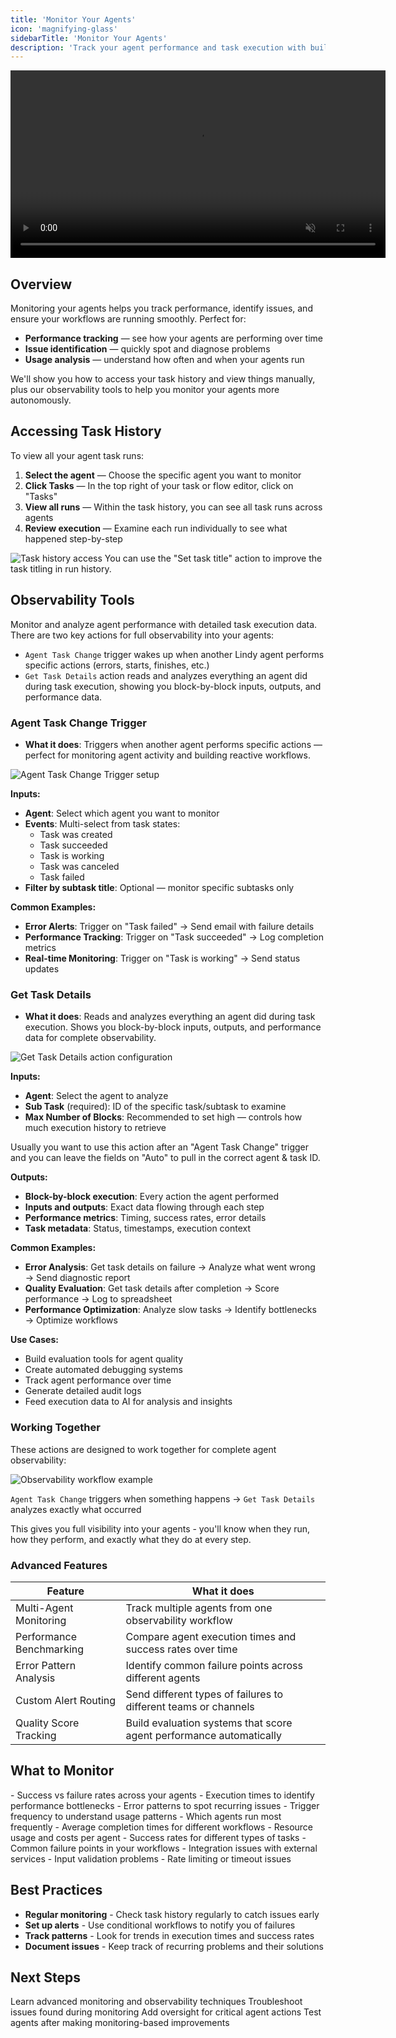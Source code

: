 ```yaml
---
title: 'Monitor Your Agents'
icon: 'magnifying-glass'
sidebarTitle: 'Monitor Your Agents'
description: 'Track your agent performance and task execution with built-in monitoring and observability tools'
---
```


<div style={{ display: 'flex', justifyContent: 'center', margin: '2rem 0' }}>
  <div className="video-card">
    <video
      src="/lindy-brand-assets/monitor_your_agents.mp4"
      width="600"
      autoPlay
      muted
      loop
      playsInline
      style={{ display: 'block', width: '100%', borderRadius: '16px' }}
    />
  </div>
</div>

## Overview

Monitoring your agents helps you track performance, identify issues, and ensure your workflows are running smoothly. Perfect for:

- **Performance tracking** — see how your agents are performing over time
- **Issue identification** — quickly spot and diagnose problems
- **Usage analysis** — understand how often and when your agents run

We'll show you how to access your task history and view things manually, plus our observability tools to help you monitor your agents more autonomously.

## Accessing Task History

To view all your agent task runs:

1. **Select the agent** — Choose the specific agent you want to monitor
2. **Click Tasks** — In the top right of your task or flow editor, click on "Tasks"
3. **View all runs** — Within the task history, you can see all task runs across agents
4. **Review execution** — Examine each run individually to see what happened step-by-step

<Frame>
  <img src="/lindy-brand-assets/task-menu-monitor.png" alt="Task history access" />
</Frame>

<Tip>
You can use the "Set task title" action to improve the task titling in run history.
</Tip>

## Observability Tools

Monitor and analyze agent performance with detailed task execution data. There are two key actions for full observability into your agents:

- `Agent Task Change` trigger wakes up when another Lindy agent performs specific actions (errors, starts, finishes, etc.)
- `Get Task Details` action reads and analyzes everything an agent did during task execution, showing you block-by-block inputs, outputs, and performance data.

### Agent Task Change Trigger

- **What it does**: Triggers when another agent performs specific actions — perfect for monitoring agent activity and building reactive workflows.

<Frame>
  <img src="/lindy-brand-assets/observability-trigger.png" alt="Agent Task Change Trigger setup" />
</Frame>

**Inputs:**
- **Agent**: Select which agent you want to monitor
- **Events**: Multi-select from task states:
  - Task was created
  - Task succeeded
  - Task is working
  - Task was canceled
  - Task failed
- **Filter by subtask title**: Optional — monitor specific subtasks only

**Common Examples:**
- **Error Alerts**: Trigger on "Task failed" → Send email with failure details
- **Performance Tracking**: Trigger on "Task succeeded" → Log completion metrics
- **Real-time Monitoring**: Trigger on "Task is working" → Send status updates

### Get Task Details

- **What it does**: Reads and analyzes everything an agent did during task execution. Shows you block-by-block inputs, outputs, and performance data for complete observability.

<Frame>
  <img src="/lindy-brand-assets/observability-get-task-details.png" alt="Get Task Details action configuration" />
</Frame>

**Inputs:**
- **Agent**: Select the agent to analyze
- **Sub Task** (required): ID of the specific task/subtask to examine
- **Max Number of Blocks**: Recommended to set high — controls how much execution history to retrieve

<Tip>
Usually you want to use this action after an "Agent Task Change" trigger and you can leave the fields on "Auto" to pull in the correct agent & task ID.
</Tip>

**Outputs:**
- **Block-by-block execution**: Every action the agent performed
- **Inputs and outputs**: Exact data flowing through each step
- **Performance metrics**: Timing, success rates, error details
- **Task metadata**: Status, timestamps, execution context

**Common Examples:**
- **Error Analysis**: Get task details on failure → Analyze what went wrong → Send diagnostic report
- **Quality Evaluation**: Get task details after completion → Score performance → Log to spreadsheet
- **Performance Optimization**: Analyze slow tasks → Identify bottlenecks → Optimize workflows

**Use Cases:**
- Build evaluation tools for agent quality
- Create automated debugging systems
- Track agent performance over time
- Generate detailed audit logs
- Feed execution data to AI for analysis and insights

### Working Together

These actions are designed to work together for complete agent observability:

<Frame>
  <img src="/lindy-brand-assets/observability-together.png" alt="Observability workflow example" />
</Frame>

`Agent Task Change` triggers when something happens → `Get Task Details` analyzes exactly what occurred

This gives you full visibility into your agents - you'll know when they run, how they perform, and exactly what they do at every step.

### Advanced Features

| Feature | What it does |
|---------|--------------|
| Multi-Agent Monitoring | Track multiple agents from one observability workflow |
| Performance Benchmarking | Compare agent execution times and success rates over time |
| Error Pattern Analysis | Identify common failure points across different agents |
| Custom Alert Routing | Send different types of failures to different teams or channels |
| Quality Score Tracking | Build evaluation systems that score agent performance automatically |

## What to Monitor

<AccordionGroup>
  <Accordion title="Task Execution">
    - Success vs failure rates across your agents
    - Execution times to identify performance bottlenecks
    - Error patterns to spot recurring issues
    - Trigger frequency to understand usage patterns
  </Accordion>

  <Accordion title="Agent Performance">
    - Which agents run most frequently
    - Average completion times for different workflows
    - Resource usage and costs per agent
    - Success rates for different types of tasks
  </Accordion>

  <Accordion title="Error Analysis">
    - Common failure points in your workflows
    - Integration issues with external services
    - Input validation problems
    - Rate limiting or timeout issues
  </Accordion>
</AccordionGroup>

## Best Practices

- **Regular monitoring** - Check task history regularly to catch issues early
- **Set up alerts** - Use conditional workflows to notify you of failures
- **Track patterns** - Look for trends in execution times and success rates
- **Document issues** - Keep track of recurring problems and their solutions

## Next Steps

<CardGroup cols={2}>
  <Card title="Observability" icon="magnifying-glass" href="/skills/lindy-utilities/observability">
    Learn advanced monitoring and observability techniques
  </Card>
  
  <Card title="Debugging" icon="bug" href="/testing/debugging">
    Troubleshoot issues found during monitoring
  </Card>
  
  <Card title="Human in the Loop" icon="square-user" href="/testing/human-in-the-loop">
    Add oversight for critical agent actions
  </Card>
  
  <Card title="Test Panel" icon="play" href="/testing/test-panel">
    Test agents after making monitoring-based improvements
  </Card>
</CardGroup>
